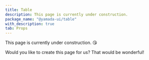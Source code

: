 ```yaml
---
title: Table
description: This page is currently under construction.
package_name: "@yamada-ui/table"
with_description: true
tab: Props
---
```


This page is currently under construction. 😘

Would you like to create this page for us? That would be wonderful!
